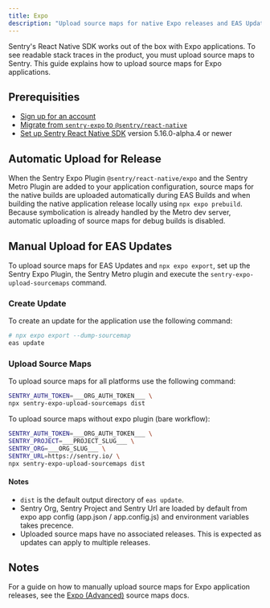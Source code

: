 ```yaml
---
title: Expo
description: "Upload source maps for native Expo releases and EAS Update."
---
```


Sentry's React Native SDK works out of the box with Expo applications. To see readable stack traces in the product, you must upload source maps to Sentry. This guide explains how to upload source maps for Expo applications.

## Prerequisities

- [Sign up for an account](https://sentry.io/signup/)
- [Migrate from `sentry-expo` to `@sentry/react-native`](/platforms/react-native/migration/sentry-expo/)
- [Set up Sentry React Native SDK](/platforms/react-native/manual-setup/expo/) version 5.16.0-alpha.4 or newer

<OrgAuthTokenNote />

<Include name="react-native-sourcemaps-expo-common-instructions.mdx" />

## Automatic Upload for Release

When the Sentry Expo Plugin `@sentry/react-native/expo` and the Sentry Metro Plugin are added to your application configuration, source maps for the native builds are uploaded automatically during EAS Builds and when building the native application release locally using `npx expo prebuild`. Because symbolication is already handled by the Metro dev server, automatic uploading of source maps for debug builds is disabled.

## Manual Upload for EAS Updates

To upload source maps for EAS Updates and `npx expo export`, set up the Sentry Expo Plugin, the Sentry Metro plugin and execute the `sentry-expo-upload-sourcemaps` command.

### Create Update

To create an update for the application use the following command:

```bash
# npx expo export --dump-sourcemap
eas update
```

### Upload Source Maps

To upload source maps for all platforms use the following command:

```bash
SENTRY_AUTH_TOKEN=___ORG_AUTH_TOKEN___ \
npx sentry-expo-upload-sourcemaps dist
```

To upload source maps without expo plugin (bare workflow):

```bash
SENTRY_AUTH_TOKEN=___ORG_AUTH_TOKEN___ \
SENTRY_PROJECT=___PROJECT_SLUG___ \
SENTRY_ORG=___ORG_SLUG___ \
SENTRY_URL=https://sentry.io/ \
npx sentry-expo-upload-sourcemaps dist
```


#### Notes

- `dist` is the default output directory of `eas update`.
- Sentry Org, Sentry Project and Sentry Url are loaded by default from  expo app config (app.json / app.config.js) and environment variables takes precence.
- Uploaded source maps have no associated releases. This is expected as updates can apply to multiple releases.

## Notes

For a guide on how to manually upload source maps for Expo application releases, see the [Expo (Advanced)](/platforms/react-native/sourcemaps/uploading/expo-advanced/) source maps docs.
